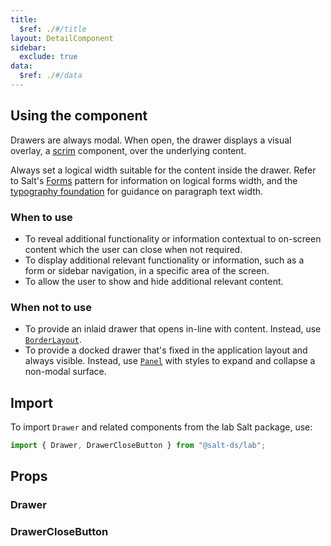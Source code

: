 ```yaml
---
title:
  $ref: ./#/title
layout: DetailComponent
sidebar:
  exclude: true
data:
  $ref: ./#/data
---
```


## Using the component

Drawers are always modal. When open, the drawer displays a visual overlay, a [scrim](/salt/components/scrim) component, over the underlying content.

Always set a logical width suitable for the content inside the drawer. Refer to Salt's [Forms](/salt/patterns/forms) pattern for information on logical forms width, and the [typography foundation](/salt/foundations/typography) for guidance on paragraph text width.

### When to use

- To reveal additional functionality or information contextual to on-screen content which the user can close when not required.
- To display additional relevant functionality or information, such as a form or sidebar navigation, in a specific area of the screen.
- To allow the user to show and hide additional relevant content.

### When not to use

- To provide an inlaid drawer that opens in-line with content. Instead, use [`BorderLayout`](../border-layout).
- To provide a docked drawer that's fixed in the application layout and always visible. Instead, use [`Panel`](../panel) with styles to expand and collapse a non-modal surface.

## Import

To import `Drawer` and related components from the lab Salt package, use:

```js
import { Drawer, DrawerCloseButton } from "@salt-ds/lab";
```

## Props

### Drawer

<PropsTable packageName="lab" componentName="Drawer" />

### DrawerCloseButton

<PropsTable packageName="lab" componentName="DrawerCloseButton" />
